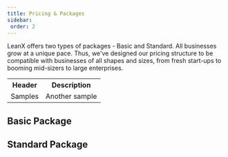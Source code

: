 ```yaml
---
title: Pricing & Packages
sidebar:
 order: 2
---
```

LeanX offers two types of packages - Basic and Standard. All businesses grow at a unique pace. Thus, we've designed our pricing structure to be compatible with businesses of all shapes and sizes, from fresh start-ups to booming mid-sizers to large enterprises.

<table>
    <tr>
        <th>Header</th>
        <th>Description</th>
    </tr>
    <tr>
        <td>Samples</td>
        <td>Another sample</td>
    </tr>
</table>


## Basic Package

## Standard Package